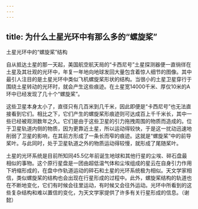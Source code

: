 ```yaml
---
---
---
```

title: 为什么土星光环中有那么多的“螺旋桨”
---




土星光环中的“螺旋桨”结构



自从抵达土星的那一天起，美国航空航天局的“卡西尼号”土星探测器便一直徜徉在土星及其壮观的光环中，年复一年地向地球发回大量包含着惊人细节的图像。其中最引人注目的是土星光环中类似飞机螺旋桨形状的结构。当很小的土星卫星穿行于围绕土星转动的光环时，就会产生这些痕迹。在土星宽14000千米、厚仅10米的A环中已经发现了几十个“螺旋桨”。

这些卫星本身太小了，直径只有几百米到几千米，因此即便是“卡西尼号”也无法直接看到它们。相比之下，它们产生的螺旋桨形痕迹则可达成百上千千米长，其中一些已经被观测数年之久。它们是由于这些卫星的引力拖拽周围的物质而造成的。位于卫星轨道内侧的物质，因为更靠近土星，所以运动得较快，于是这一扰动迅速地削弱了卫星的影响，在其前方形成了一条长而窄的痕迹。这就是“螺旋桨”中的前导桨叶。与此同时，处于卫星轨道之外的物质运动得较慢，就形成了尾随桨叶。

土星的光环系统是目前所知同45.5亿年前诞生地球和其他行星的尘埃、碎石盘最相似的事物。这个原行星盘是一团由超低温气体和尘埃组成的星云在自身引力作用下坍缩形成的，在盘中作轨道运动的碎石和土星的光环系统极为相似。天文学家相信，类似螺旋桨的结构也会出现在行星形成的过程中。此外，螺旋桨结构的轨道也在不断地变化，它们有时候会往里运动，有时候又会往外运动。光环中所看到的这些复杂结构和难以置信的变化，为天文学家提供了许多有关行星形成的信息。（谢懿）